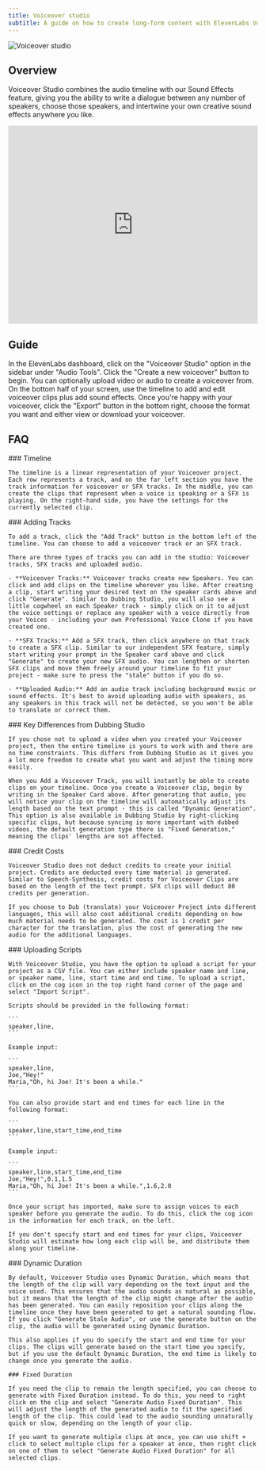 ```yaml
---
title: Voiceover studio
subtitle: A guide on how to create long-form content with ElevenLabs Voiceover Studio
---
```


<img
  src="/assets/images/product-guides/voiceover-studio/voiceover-studio.png"
  alt="Voiceover studio"
  className="w-full rounded-lg"
/>

## Overview

Voiceover Studio combines the audio timeline with our Sound Effects feature, giving you the ability to write a dialogue between any number of speakers, choose those speakers, and intertwine your own creative sound effects anywhere you like.

<iframe
  width="100%"
  height="400"
  src="https://www.youtube.com/embed/GBdOQClluIA?autoplay=0"
  title="YouTube video player"
  frameborder="0"
  allow="accelerometer; clipboard-write; encrypted-media; gyroscope; picture-in-picture; web-share"
  allowfullscreen
></iframe>

## Guide

<Steps>
  <Step title="Navigate to the Voiceover studio">
    In the ElevenLabs dashboard, click on the "Voiceover Studio" option in the sidebar under "Audio
    Tools".
  </Step>
  <Step title="Create a new voiceover">
    Click the "Create a new voiceover" button to begin. You can optionally upload video or audio to
    create a voiceover from.
  </Step>
  <Step title="Modify the voiceover with the timeline">
    On the bottom half of your screen, use the timeline to add and edit voiceover clips plus add
    sound effects.
  </Step>
  <Step title="Export your voiceover">
    Once you're happy with your voiceover, click the "Export" button in the bottom right, choose the
    format you want and either view or download your voiceover.
  </Step>
</Steps>

## FAQ

<AccordionGroup>
  <Accordion title="How does the timeline work?">
    ### Timeline

    The timeline is a linear representation of your Voiceover project. Each row represents a track, and on the far left section you have the track information for voiceover or SFX tracks. In the middle, you can create the clips that represent when a voice is speaking or a SFX is playing. On the right-hand side, you have the settings for the currently selected clip.

  </Accordion>
  <Accordion title="How do I add tracks?">
    ### Adding Tracks

    To add a track, click the "Add Track" button in the bottom left of the timeline. You can choose to add a voiceover track or an SFX track.

    There are three types of tracks you can add in the studio: Voiceover tracks, SFX tracks and uploaded audio.

    - **Voiceover Tracks:** Voiceover tracks create new Speakers. You can click and add clips on the timeline wherever you like. After creating a clip, start writing your desired text on the speaker cards above and click "Generate". Similar to Dubbing Studio, you will also see a little cogwheel on each Speaker track - simply click on it to adjust the voice settings or replace any speaker with a voice directly from your Voices - including your own Professional Voice Clone if you have created one.

    - **SFX Tracks:** Add a SFX track, then click anywhere on that track to create a SFX clip. Similar to our independent SFX feature, simply start writing your prompt in the Speaker card above and click "Generate" to create your new SFX audio. You can lengthen or shorten SFX clips and move them freely around your timeline to fit your project - make sure to press the "stale" button if you do so.

    - **Uploaded Audio:** Add an audio track including background music or sound effects. It's best to avoid uploading audio with speakers, as any speakers in this track will not be detected, so you won't be able to translate or correct them.

  </Accordion>
  <Accordion title="How does this differ from Dubbing Studio?">
    ### Key Differences from Dubbing Studio

    If you chose not to upload a video when you created your Voiceover project, then the entire timeline is yours to work with and there are no time constraints. This differs from Dubbing Studio as it gives you a lot more freedom to create what you want and adjust the timing more easily.

    When you Add a Voiceover Track, you will instantly be able to create clips on your timeline. Once you create a Voiceover clip, begin by writing in the Speaker Card above. After generating that audio, you will notice your clip on the timeline will automatically adjust its length based on the text prompt - this is called "Dynamic Generation". This option is also available in Dubbing Studio by right-clicking specific clips, but because syncing is more important with dubbed videos, the default generation type there is "Fixed Generation," meaning the clips' lengths are not affected.

  </Accordion>
  <Accordion title="How are credits deducted with Voiceover Studio?">
    ### Credit Costs

    Voiceover Studio does not deduct credits to create your initial project. Credits are deducted every time material is generated. Similar to Speech-Synthesis, credit costs for Voiceover Clips are based on the length of the text prompt. SFX clips will deduct 80 credits per generation.

    If you choose to Dub (translate) your Voiceover Project into different languages, this will also cost additional credits depending on how much material needs to be generated. The cost is 1 credit per character for the translation, plus the cost of generating the new audio for the additional languages.

  </Accordion>
  <Accordion title="How do I upload a script?">
    ### Uploading Scripts

    With Voiceover Studio, you have the option to upload a script for your project as a CSV file. You can either include speaker name and line, or speaker name, line, start time and end time. To upload a script, click on the cog icon in the top right hand corner of the page and select "Import Script".

    Scripts should be provided in the following format:

    ```
    speaker,line,
    ```

    Example input:

    ```
    speaker,line,
    Joe,"Hey!"
    Maria,"Oh, hi Joe! It's been a while."
    ```

    You can also provide start and end times for each line in the following format:

    ```
    speaker,line,start_time,end_time
    ```

    Example input:

    ```
    speaker,line,start_time,end_time
    Joe,"Hey!",0.1,1.5
    Maria,"Oh, hi Joe! It's been a while.",1.6,2.0
    ```

    Once your script has imported, make sure to assign voices to each speaker before you generate the audio. To do this, click the cog icon in the information for each track, on the left.

    If you don't specify start and end times for your clips, Voiceover Studio will estimate how long each clip will be, and distribute them along your timeline.

  </Accordion>
  <Accordion title="What's the difference between Dynamic Duration and Fixed Duration?">
    ### Dynamic Duration

    By default, Voiceover Studio uses Dynamic Duration, which means that the length of the clip will vary depending on the text input and the voice used. This ensures that the audio sounds as natural as possible, but it means that the length of the clip might change after the audio has been generated. You can easily reposition your clips along the timeline once they have been generated to get a natural sounding flow. If you click "Generate Stale Audio", or use the generate button on the clip, the audio will be generated using Dynamic Duration.

    This also applies if you do specify the start and end time for your clips. The clips will generate based on the start time you specify, but if you use the default Dynamic Duration, the end time is likely to change once you generate the audio.

    ### Fixed Duration

    If you need the clip to remain the length specified, you can choose to generate with Fixed Duration instead. To do this, you need to right click on the clip and select "Generate Audio Fixed Duration". This will adjust the length of the generated audio to fit the specified length of the clip. This could lead to the audio sounding unnaturally quick or slow, depending on the length of your clip.

    If you want to generate multiple clips at once, you can use shift + click to select multiple clips for a speaker at once, then right click on one of them to select "Generate Audio Fixed Duration" for all selected clips.

  </Accordion>
</AccordionGroup>
